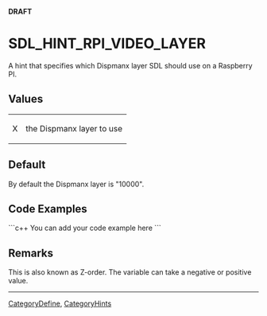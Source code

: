 <!-- pragma section-numbers off -->
<!-- pragma camelcase off -->
'''DRAFT'''

<!-- #*^*^*^*^*See http://wiki.libsdl.org/moin.cgi/SGEnumerations for details on editing this page*^*^*^*^* -->


= SDL_HINT_RPI_VIDEO_LAYER =
A hint that specifies which Dispmanx layer SDL should use on a Raspberry PI.




== Values ==
{|
|X
|the Dispmanx layer to use
|}


== Default ==
By default the Dispmanx layer is "10000".


== Code Examples ==
```c++
You can add your code example here
```

<!-- #Leave this section as-is unless you have a code example to put in.  In that case, replace You can add your code example here with your code example following the Style Guide instructions.  Leave the rest of the markup alone and delete this comment. -->


== Remarks ==
This is also known as Z-order.  The variable can take a negative or positive value.

----
[[CategoryDefine]], [[CategoryHints]]
<!-- #See the Style Guide for instructions on editing the footer. -->
